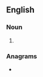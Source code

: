 ==English==

===Noun===
{{head|en|noun form}}

# {{plural of|en|abluent}}

===Anagrams===
* {{anagrams|en|a=abelnstu|ant-blues|bleaunts|blue ants|tunables|unablest|unstable}}